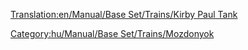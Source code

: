[[Translation:en/Manual/Base Set/Trains/Kirby Paul Tank]]
{{hu/Manual/Base Set/Trains/Vonatok|Image=[[File:en/Manual/Base Set/Trains/Kirbypaultank.png]]
|Ár=3.100.734,- Ft. (£8,203 $16.462)
|Sebesség=64 km/h (40 mph)
|Súly=47 t
|Teljesítmény=304 LE (223 kW)
|Üzemeltetési költség=309.960,- Ft (£820 $1.640)
|Kifejlesztve=1925
|Élettartam=15
|Kapacitás=N/A
|Leírás=A Kirby-Paul Tank gőzös egyike a játék indításakor elérhető mozdonyoknak. Olcsó, nagyon lassú és gyenge. Érdemes lecserélni, mihelyt az idő és a pénz lehetővé teszi. 
|Valósság=Collett Pannier Tank, közelebbről [http://en.wikipedia.org/wiki/GWR_5700_Class GWR 5700 Class].
}}
[[Category:hu/Manual/Base Set/Trains/Mozdonyok]]